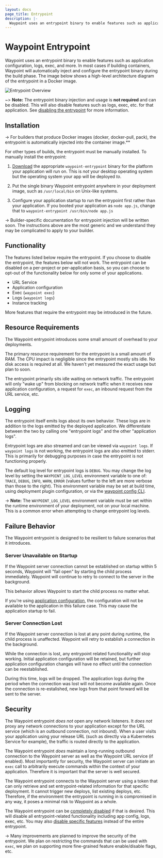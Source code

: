 ```yaml
---
layout: docs
page_title: Entrypoint
description: |-
  Waypoint uses an entrypoint binary to enable features such as application configuration, logs, exec, and more.
---
```


# Waypoint Entrypoint

Waypoint uses an entrypoint binary to enable features such as application
configuration, logs, exec, and more. In most cases if building containers, Waypoint
will automatically inject and configure the entrypoint binary during the build phase.
The image below shows a high-level architecture diagram of the entrypoint in a Docker
image.

![Entrypoint Overview](/img/entrypoint-overview.png)

~> **Note:** The entrypoint binary injection and usage is **not required** and can be
disabled. This will also disable features such as logs, exec, etc. for that
application. See [disabling the entrypoint](/docs/entrypoint/disable) for more information.

## Installation

-> For builders that produce Docker images (docker, docker-pull, pack), the
entrypoint is automatically injected into the container image.**

For other types of builds, the entrypoint must be manually installed.
To manually install the entrypoint:

1. [Download](https://releases.hashicorp.com/waypoint-entrypoint/) the appropriate
   `waypoint-entrypoint` binary for the platform your application will run on. This is
   _not_ your desktop operating system but the operating system your app will be
   deployed _to_.

2. Put the single binary Waypoint entrypoint anywhere in your deployment
   image, such as `/usr/local/bin` on Unix-like systems.

3. Configure your application startup to run the entrypoint first rather
   than your application. If you booted your application as
   `node app.js`, change that to `waypoint-entrypoint /usr/bin/node app.js`

-> Builder-specific documentation for entrypoint injection will be
written soon. The instructions above are the most generic and we understand
they may be complicated to apply to your builder.

## Functionality

The features listed below require the entrypoint. If you choose to
disable the entrypoint, the features below will not work. The entrypoint
can be disabled on a per-project or per-application basis, so you can
choose to opt-out of the functionality below for only some of your
applications.

- URL Service
- Application configuration
- Exec (`waypoint exec`)
- Logs (`waypoint logs`)
- Instance tracking

More features that require the entrypoint may be introduced in the future.

## Resource Requirements

The Waypoint entrypoint introduces some small amount of overhead to your
deployments.

The primary resource requirement for the entrypoint is a small amount of RAM.
The CPU impact is negligible since the entrypoint mostly sits idle. No disk
access is required at all. We haven't yet measured the exact usage but plan to soon.

The entrypoint primarily sits idle waiting on network traffic. The entrypoint
will only "wake up" from blocking on network traffic when it receives new
application configuration, a request for `exec`, an inbound request from the
URL service, etc.

## Logging

The entrypoint itself emits logs about its own behavior. These logs are
in addition to the logs emitted by the deployed application. We differentiate
between the two by calling one "entrypoint logs" and the other "application
logs".

Entrypoint logs are also streamed and can be viewed via `waypoint logs`. If
`waypoint logs` is not working, the entrypoint logs are also emitted to stderr.
This is primarily for debugging purposes in case the entrypoint is not
functioning properly.

The default log level for entrypoint logs is `DEBUG`. You may change the
log level by setting the `WAYPOINT_LOG_LEVEL` environment variable to
one of: `TRACE`, `DEBUG`, `INFO`, `WARN`, `ERROR` (values further to the
left are more verbose than those to the right). This environment variable
may be set at build time, using deployment plugin configuration, or
via the [waypoint config CLI](/docs/app-config#setting-configuration-via-the-cli).

-> **Note:** The `WAYPOINT_LOG_LEVEL` environment variable must be set
within the runtime environment of your deployment, not on your local machine.
This is a common error when attempting to change entrypoint log levels.

## Failure Behavior

The Waypoint entrypoint is designed to be resilient to failure scenarios
that it introduces.

### Server Unavailable on Startup

If the Waypoint server connection cannot be established on startup
within 5 seconds, Waypoint will "fail open" by starting the child
process immediately. Waypoint will continue to retry to connect to the
server in the background.

This behavior allows Waypoint to start the child process no matter what.

If you're using [application configuration](/docs/app-config), the configuration
will not be available to the application in this failure case. This may
cause the application startup to fail.

### Server Connection Lost

If the Waypoint server connection is lost at any point during runtime,
the child process is unaffected. Waypoint will retry to establish a
connection in the background.

While the connection is lost, any entrypoint related functionality will
stop working. Initial application configuration will be retained, but
further application configuration changes will have no effect until the
connection can be reestablished.

During this time, logs will be dropped. The application logs during the period
when the connection was lost will not become available again. Once the
connection is re-estalished, new logs from that point forward will be sent
to the server.

## Security

The Waypoint entrypoint _does not_ open any network listeners. It _does not_
proxy any network connections to your application except for the URL service
(which is an outbound connection, not inbound). When a user visits your
application using your release URL (such as directly via a Kubernetes
Service for example), the traffic is routed directly to the application.

The Waypoint entrypoint _does_ maintain a long-running outbound connection
to the Waypoint server as well as the Waypoint URL service (if enabled).
Most importantly for security, the Waypoint server can initiate an
`exec` call to arbitrarily execute commands within the context of your
application. Therefore it is important that the server is well secured.

The Waypoint entrypoint connects to the Waypoint server using a token
that can only retrieve and set entrypoint-related information for that
specific deployment. It cannot trigger new deploys, list existing deploys,
etc. Therefore, if the environment the entrypoint is running in is compromised
in any way, it poses a minimal risk to Waypoint as a whole.

The Waypoint entrypoint can be [completely disabled](/docs/entrypoint/disable)
if that is desired. This will disable all entrypoint-related functionality
including app config, logs, exec, etc. You may also
[disable specific features](/docs/entrypoint/disable#disabling-specific-features)
instead of the entire entrypoint.

-> Many improvements are planned to improve the security of the entrypoint.
We plan on restricting the commands that can be used with `exec`, we plan
on supporting more fine-grained feature enable/disable flags, etc.
